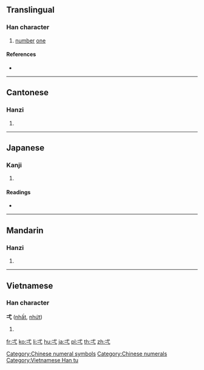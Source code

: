 {{also|搋}}
==Translingual==

===Han character===
{{Han char|rn=56|rad=弋|as=01|sn=4|four=|canj=IPM,XIPM|ids=⿹弋一}}

# [[number]] [[one]]

====References====
* {{Han ref|kx=0355.020|dkj=09658|dj=0670.180|hdz=10558.030|uh=5F0C|ud=24332}}

[[Category:Chinese numeral symbols]]
[[Category:Chinese numerals]]

----

==Cantonese==

===Hanzi===
{{yue-hanzi|jyut=[[jat1]]|y=yat1}}

# {{defn|lang=yue|sort=弋01}}

----

==Japanese==

===Kanji===
{{ja-kanji|grade=|rs=弋01}}

# {{defn|lang=ja|sort=弋01}}

====Readings====
* {{ja-readings|on=[[いつ]] (itsu), [[いち]] (ichi)|kun=[[ひとつ]] (hitotsu)}}

----

==Mandarin==

===Hanzi===
{{cmn-hanzi|pin=[[yī]] ([[yi1]])|wg=i<sup>1</sup>}}

# {{defn|lang=cmn|sort=弋01}}

----

==Vietnamese==

===Han character===
'''弌''' ([[nhất]], [[nhứt]])

# {{defn|lang=vi}}

[[Category:Vietnamese Han tu]]

[[fr:弌]]
[[ko:弌]]
[[li:弌]]
[[hu:弌]]
[[ja:弌]]
[[pl:弌]]
[[th:弌]]
[[zh:弌]]